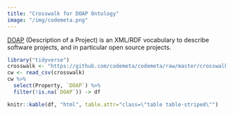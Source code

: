 ```yaml
---
title: "Crosswalk for DOAP Ontology"
image: "/img/codemeta.png"
---
```


[DOAP](https://github.com/ewilderj/doap) (Description of a Project) is an XML/RDF vocabulary to describe software projects, and in particular open source projects.


```r
library("tidyverse")
crosswalk <- "https://github.com/codemeta/codemeta/raw/master/crosswalk.csv"
cw <- read_csv(crosswalk)
cw %>% 
  select(Property, `DOAP`) %>%
  filter(!is.na(`DOAP`)) -> df

knitr::kable(df, "html", table.attr="class=\"table table-striped\"")
```